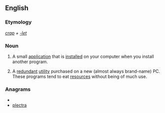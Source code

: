 ==English==

===Etymology===
''[[crap]] + [[-let]]''

===Noun===
{{en-noun}}

# {{computers|internet|slang}} A small [[application]] that is [[installed]] on your computer when you install another program.
# {{computers|internet|slang}} A [[redundant]] [[utility]] purchased on a new (almost always brand-name) PC. These programs tend to eat [[resources]] without being of much use.

===Anagrams===
* {{alphagram|acelprt}}
* [[plectra#English|plectra]]